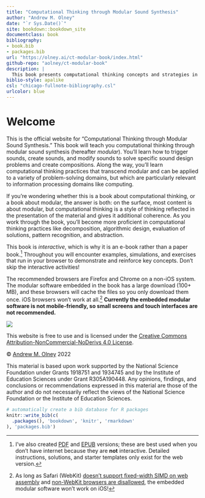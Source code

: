 ```yaml
--- 
title: "Computational Thinking through Modular Sound Synthesis"
author: "Andrew M. Olney"
date: "`r Sys.Date()`"
site: bookdown::bookdown_site
documentclass: book
bibliography:
- book.bib
- packages.bib
url: "https://olney.ai/ct-modular-book/index.html"
github-repo: "aolney/ct-modular-book"
description: |
  This book presents computational thinking concepts and strategies in the context of modular sound synthesis.
biblio-style: apalike
csl: "chicago-fullnote-bibliography.csl"
urlcolor: blue
---
```


# Welcome {-}

This is the official website for "Computational Thinking through Modular Sound Synthesis." This book will teach you computational thinking through modular sound synthesis (hereafter *modular*). You'll learn how to trigger sounds, create sounds, and modify sounds to solve specific sound design problems and create compositions. Along the way, you'll learn computational thinking practices that transcend modular and can be applied to a variety of problem-solving domains, but which are particularly relevant to information processing domains like computing. 

If you're wondering whether this is a book about computational thinking, or a book about modular, the answer is both: on the surface, most content is about modular, but computational thinking is a style of thinking reflected in the presentation of the material and gives it additional coherence. As you work through the book, you'll become more proficient in computational thinking practices like decomposition, algorithmic design, evaluation of solutions, pattern recognition, and abstraction.

This book is *interactive*, which is why it is an e-book rather than a paper book.^[I've also created [PDF](https://olney.ai/ct-modular-book/ct-modular-book.pdf) and [EPUB](https://olney.ai/ct-modular-book/ct-modular-book.epub) versions; these are best used when you don't have internet because they are **not** interactive. Detailed instructions, solutions, and starter templates only exist for the web version.] Throughout you will encounter examples, simulations, and exercises that run in your browser to demonstrate and reinforce key concepts. Don't skip the interactive activities! 

The recommended browsers are Firefox and Chrome on a non-iOS system. The modular software embedded in the book has a large download (100+ MB), and these browsers will cache the files so you only download them once. iOS browsers won't work at all.^[As long as Safari (WebKit) [doesn't support fixed-width SIMD on web assembly](https://webassembly.org/roadmap/) and [non-WebKit browsers are disallowed](https://developer.apple.com/app-store/review/guidelines/#2.5.6), the embedded modular software won't work on iOS!] **Currently the embedded modular software is not mobile-friendly, so small screens and touch interfaces are not recommended.**

![](images/by-nc-nd.png) 

This website is free to use and is licensed under the [Creative Commons Attribution-NonCommercial-NoDerivs 4.0 License](https://creativecommons.org/licenses/by-nc-nd/4.0/). 

&copy; [Andrew M. Olney](https://olney.ai/) 2022

This material is based upon work supported by the National Science Foundation under Grants 1918751 and 1934745 and by the Institute of Education Sciences under Grant R305A190448. 
Any opinions, findings, and conclusions or recommendations expressed in this material are those of the author and do not necessarily reflect the views of the National Science Foundation or the Institute of Education Sciences.

```r
# automatically create a bib database for R packages
knitr::write_bib(c(
  .packages(), 'bookdown', 'knitr', 'rmarkdown'
), 'packages.bib')
```
